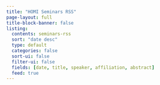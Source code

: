 ```yaml
---
title: "HOMI Seminars RSS"
page-layout: full
title-block-banner: false
listing:
  contents: seminars-rss
  sort: "date desc"
  type: default
  categories: false
  sort-ui: false
  filter-ui: false
  fields: [date, title, speaker, affiliation, abstract]
  feed: true
---
```

